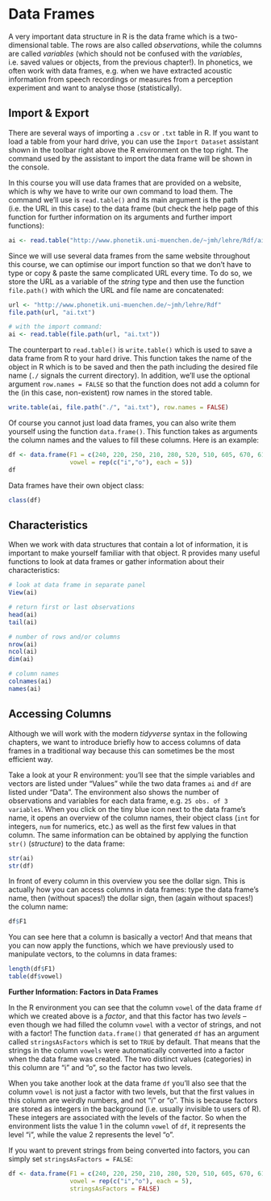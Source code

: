 # Data Frames

A very important data structure in R is the data frame which is a two-dimensional table. The rows are also called *observations*, while the columns are called *variables* (which should not be confused with the *variables*, i.e. saved values or objects, from the previous chapter!). In phonetics, we often work with data frames, e.g. when we have extracted acoustic information from speech recordings or measures from a perception experiment and want to analyse those (statistically).

## Import & Export

There are several ways of importing a `.csv` or `.txt` table in R. If you want to load a table from your hard drive, you can use the `Import Dataset` assistant shown in the toolbar right above the R environment on the top right. The command used by the assistant to import the data frame will be shown in the console.

In this course you will use data frames that are provided on a website, which is why we have to write our own command to load them. The command we'll use is `read.table()` and its main argument is the path (i.e. the URL in this case) to the data frame (but check the help page of this function for further information on its arguments and further import functions):
  
```r
ai <- read.table("http://www.phonetik.uni-muenchen.de/~jmh/lehre/Rdf/ai.txt")
```

Since we will use several data frames from the same website throughout this course, we can optimise our import function so that we don't have to type or copy & paste the same complicated URL every time. To do so, we store the URL as a variable of the *string* type and then use the function `file.path()` with which the URL and file name are concatenated:
  
```r
url <- "http://www.phonetik.uni-muenchen.de/~jmh/lehre/Rdf"
file.path(url, "ai.txt")

# with the import command:
ai <- read.table(file.path(url, "ai.txt"))
```

The counterpart to `read.table()` is `write.table()` which is used to save a data frame from R to your hard drive. This function takes the name of the object in R which is to be saved and then the path including the desired file name (`./` signals the current directory). In addition, we'll use the optional argument `row.names = FALSE` so that the function does not add a column for the (in this case, non-existent) row names in the stored table.
  
```r
write.table(ai, file.path("./", "ai.txt"), row.names = FALSE)
```

Of course you cannot just load data frames, you can also write them yourself using the function `data.frame()`. This function takes as arguments the column names and the values to fill these columns. Here is an example:
  
```r
df <- data.frame(F1 = c(240, 220, 250, 210, 280, 520, 510, 605, 670, 613),
                 vowel = rep(c("i","o"), each = 5))
df
```

Data frames have their own object class:

```r
class(df)
```

## Characteristics

When we work with data structures that contain a lot of information, it is important to make yourself familiar with that object. R provides many useful functions to look at data frames or gather information about their characteristics:

```r
# look at data frame in separate panel
View(ai)
```

```r
# return first or last observations
head(ai)
tail(ai)

# number of rows and/or columns
nrow(ai)
ncol(ai)
dim(ai)

# column names
colnames(ai)
names(ai)
```

## Accessing Columns

Although we will work with the modern *tidyverse* syntax in the following chapters, we want to introduce briefly how to access columns of data frames in a traditional way because this can sometimes be the most efficient way.

Take a look at your R environment: you'll see that the simple variables and vectors are listed under "Values" while the two data frames `ai` and `df` are listed under "Data". The environment also shows the number of observations and variables for each data frame, e.g. `25 obs. of 3 variables`. When you click on the tiny blue icon next to the data frame's name, it opens an overview of the column names, their object class (`int` for integers, `num` for numerics, etc.) as well as the first few values in that column. The same information can be obtained by applying the function `str()` (*structure*) to the data frame:

```r
str(ai)
str(df)
```

In front of every column in this overview you see the dollar sign. This is actually how you can access columns in data frames: type the data frame's name, then (without spaces!) the dollar sign, then (again without spaces!) the column name:

```r
df$F1
```

You can see here that a column is basically a vector! And that means that you can now apply the functions, which we have previously used to manipulate vectors, to the columns in data frames:

```r
length(df$F1)
table(df$vowel)
```

<div class="gray">
**Further Information: Factors in Data Frames**

In the R environment you can see that the column `vowel` of the data frame `df` which we created above is a *factor*, and that this factor has two *levels* -- even though we had filled the column `vowel` with a vector of strings, and not with a factor! The function `data.frame()` that generated `df` has an argument called `stringsAsFactors` which is set to `TRUE` by default. That means that the strings in the column `vowels` were automatically converted into a factor when the data frame was created. The two distinct values (categories) in this column are "i" and "o", so the factor has two levels.

When you take another look at the data frame `df` you'll also see that the column `vowel` is not just a factor with two levels, but that the first values in this column are weirdly numbers, and not "i" or "o". This is because factors are stored as integers in the background (i.e. usually invisible to users of R). These integers are associated with the levels of the factor. So when the environment lists the value 1 in the column `vowel` of `df`, it represents the level "i", while the value 2 represents the level "o".

If you want to prevent strings from being converted into factors, you can simply set `stringsAsFactors = FALSE`:

```r
df <- data.frame(F1 = c(240, 220, 250, 210, 280, 520, 510, 605, 670, 613),
                 vowel = rep(c("i","o"), each = 5),
                 stringsAsFactors = FALSE)
```

</div>

